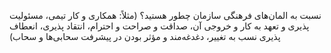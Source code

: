  ‫نسبت به المان‌های فرهنگی سازمان چطور هستید؟ (مثلاً: همکاری و کار تیمی، مسئولیت پذیری و تعهد به کار و خروجی آن، صداقت و صراحت و احترام، انتقاد پذیری، انعطاف پذیری نسب به تغییر، دغدغه‌مند و مؤثر بودن در پیشرفت سحابی‌ها و سحاب)